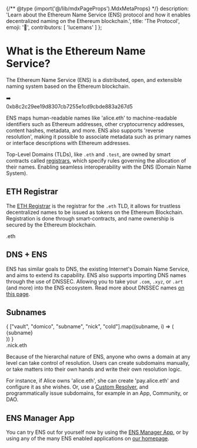 
{/** @type {import('@/lib/mdxPageProps').MdxMetaProps} */}
    description: 'Learn about the Ethereum Name Service (ENS) protocol and how it enables decentralized naming on the Ethereum blockchain.',
    title: 'The Protocol',
    emoji: '📖',
    contributors: [
        'lucemans'
    ]
};

# What is the Ethereum Name Service?

The Ethereum Name Service (ENS) is a distributed, open, and extensible naming system based on the Ethereum blockchain.

<div className="card1">
  <div className="flex justify-center gap-4 p-4 not-prose">
    <Usertag />
    <div className="flex h-12 items-center">➡️</div>
    <div className="w-32 whitespace-normal break-all pt-3 text-xs">
      <div>0xb8c2c29ee19d8307cb7255e1cd9cbde883a267d5</div>
    </div>
  </div>
</div>

ENS maps human-readable names like 'alice.eth' to machine-readable identifiers such as Ethereum addresses, other cryptocurrency addresses, content hashes, metadata, and more.
ENS also supports 'reverse resolution', making it possible to associate metadata such as primary names or interface descriptions with Ethereum addresses.

Top-Level Domains (TLDs), like `.eth` and `.test`, are owned by smart contracts called [registrars](/registry/eth), which specify rules governing the allocation of their names.
Enabling seamless interoperability with the DNS (Domain Name System).

## ETH Registrar

The [ETH Registrar](/registry/eth) is the registrar for the `.eth` TLD, it allows for trustless decentralized names to be issued as tokens on the Ethereum Blockchain.
Registration is done through smart-contracts, and name ownership is secured by the Ethereum blockchain.

<div className="w-full">
  <div className="not-prose card1 p-4 flex items-center justify-center">
    <div>.eth</div>
  </div>
</div>

## DNS + ENS

ENS has similar goals to DNS, the existing Internet's Domain Name Service, and aims to extend its capability.
ENS also supports importing DNS names through the use of DNSSEC.
Allowing you to take your `.com`, `.xyz`, or `.art` (and more) into the ENS ecosystem. Read more about DNSSEC names [on this page](/learn/dns).


<DNSGrid />

## Subnames

<div className="card1 p-4 flex justify-center items-center overflow-hidden text-xl">
    <div className="text-right font-bold">
        {
          ["vault", "domico", "subname", "nick", "cold"].map((subname, i) => (
            <div className={["opacity-20", "opacity-50", "", "opacity-50", "opacity-20"][i]}>{subname}</div>
            ))
        }
    </div>
    <div className="font-bold">.nick.eth</div>
</div>

Because of the hierarchal nature of ENS, anyone who owns a domain at any level can take control of resolution.
Users can create subdomains manually, or take matters into their own hands and write their own resolution logic.

For instance, if Alice owns 'alice.eth', she can create 'pay.alice.eth' and configure it as she wishes.
Or, use a [Custom Resolver](/resolvers/quickstart), and programmatically issue subdomains, for example in an App, Community, or DAO.

<EmbedLink
  href="/web/subdomains"
  title="Issuing Subdomains"
  description="Learn how to issue subdomains on ENS."
/>

## ENS Manager App

You can try ENS out for yourself now by using the [ENS Manager App](https://ens.app/), or by using any of the many ENS enabled applications on [our homepage](https://ens.domains/).

<EmbedLink
  href="https://ens.app"
  target="_blank"
  title="ENS Manager App"
  description="The ENS Manager App is a web-based interface for managing ENS names."
/>
